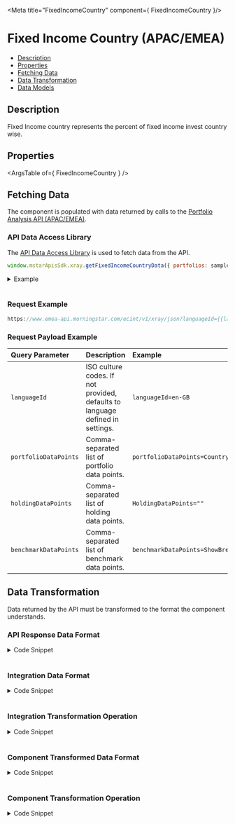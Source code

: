 
<Meta title="FixedIncomeCountry" component={ FixedIncomeCountry }/>

<style> {
  `
    details {
      padding: 10px;
      font-weight: bold;
      color: white;
      background: #3c3c3c;
    }
    summary {
      font-family: "Nunito Sans","San Francisco",BlinkMacSystemFont,"Segoe UI","Helvetica Neue",Helvetica,Arial,sans-serif;
      cursor: pointer;
    }
    .summary-text {
      padding-left: 5px;
      font-size: 15px;
    }
    .v-application--wrap {
        min-height: 100%
    }
  `}

</style>

# Fixed Income Country (APAC/EMEA)

- [Description](#description)
- [Properties](#properties)
- [Fetching Data](#fetching-data)
- [Data Transformation](#data-transformation)
- [Data Models](#data-models)


## Description
Fixed Income country represents the percent of fixed income invest country wise.

<Canvas withSource="open" withToolbar>
  <Story id="components-fixed-income-country--story-details"></Story>
</Canvas>

## Properties

<ArgsTable of={ FixedIncomeCountry } />

## Fetching Data

The component is populated with data returned by calls to the <a href={PORTFOLIO_ANALYSIS_EMEA_URL} target="_blank">Portfolio Analysis API (APAC/EMEA)</a>.
<!--
- [API Data Access Library](#api-data-access-library)
- [Request Example](#request)
- [Request Payload Example](#request-payload)
-->
### API Data Access Library

The <a href={DATA_ACCESS_LIBRARY} target="_blank">API Data Access Library</a> is used to fetch data from the API.

``` javascript dark
window.mstarApisSdk.xray.getFixedIncomeCountryData({ portfolios: samplePortfolio });
```
<details>
  <summary><span class="summary-text">Example</span></summary>

``` javascript dark
const samplePortfolio = {
    type: 3,
    benchmark: {
        type: 'Standard',
        holdings: [
            {
                identifier: 'EUCA000555',
                identifierType: 'MSID',
                weight: 100,
            },
        ],
    },
    holdings: [
        {
            identifier: 'F0GBR052QA',
            identifierType: 'MSID',
            amount: 5000,
        },
        {
            identifier: 'F000000EY1',
            identifierType: 'MSID',
            amount: 2500,
        },
        {
            identifier: 'F00000OXG7',
            identifierType: 'MSID',
            amount: 2000,
        },
        {
            identifier: 'F00000TWNO',
            identifierType: 'MSID',
            amount: 10000,
        },
    ],
    name: 'UK demo portfolio - amount',
};

window.mstarApisSdk.getFixedIncomeCountryData({ portfolios: samplePortfolio });
```
</details>
&nbsp;

### Request Example

```javascript dark
https://www.emea-api.morningstar.com/ecint/v1/xray/json?languageId={{languageId}}&portfolioDataPoints={{portfolioDataPoints}}&holdingDataPoints={{holdingDataPoints}}&benchmarkDataPoints={{benchmarkDataPoints}}

```

### Request Payload Example

| Query Parameter | Description|Example |
| :----------- | :--------| :----------- |
| `languageId` |	ISO culture codes. If not provided, defaults to language defined in settings. |`languageId=en-GB` |
| `portfolioDataPoints` |Comma-separated list of portfolio data points.|`portfolioDataPoints=CountryExposure` |
| `holdingDataPoints` |Comma-separated list of holding data points.|`HoldingDataPoints=""` |
| `benchmarkDataPoints` | Comma-separated list of benchmark data points.|`benchmarkDataPoints=ShowBreakdown` |


## Data Transformation

Data returned by the API must be transformed to the format the component understands.
<!--
- [API Response Data Format](#api-response-data-format)
- [Integration Data Format](#integration-data-format) 
- [Integration Transformation Operation](#integration-transformation-operation)
- [Component Transformed Data Format](#component-transformed-data-format) 
- [Component Transformation Operation](#component-transformation-operation)
-->
### API Response Data Format
<details>
  <summary><span class="summary-text">Code Snippet</span></summary>

```json dark
{
    "breakdowns": {
        "countryExposure": [
            {
                "type": "2",
                "salePosition": "N",
                "values": {
                    "99": 0.73444,
                    "aUS": 0.11701,
                    "cAN": 0.66102,
                    "nZL": 0.03649,
                    "bEL": 1.59525,
                    "dEU": 7.52098,
                    "eSP": 2.82316,
                    "fRA": 6.6025,
                    "gBR": 14.17222,
                    "iND": 6.87921,
                    "iTA": 1.64372,
                    "jPN": 2.95445,
                    "nLD": 2.53015,
                    "uSA": 51.7293
                }
            }
        ]
    },
    "benchmark": [
        {
            "breakdowns": {
                "countryExposure": [
                    {
                        "type": "2",
                        "salePosition": "N",
                        "values": {
                            "99": 0.94111,
                            "aUS": 0.03036,
                            "fRA": 9.65392,
                            "gBR": 3.18761,
                            "iND": 0,
                            "iRL": 0.85003,
                            "nLD": 4.55373,
                            "nOR": 6.34487,
                            "uSA": 74.43837
                        }
                    }
                ]
            }
        }
    ]
}
```
</details>
&nbsp;

### Integration Data Format
<details>
  <summary><span class="summary-text">Code Snippet</span></summary>

```json dark
{
    "portfolio": {
        "type": "2",
        "salePosition": "N",
        "values": {
            "99": 0.73444,
            "aUS": 0.11701,
            "cAN": 0.66102,
            "nZL": 0.03649,
            "bEL": 1.59525,
            "dEU": 7.52098,
            "eSP": 2.82316,
            "fRA": 6.6025,
            "gBR": 14.17222,
            "iND": 6.87921,
            "iTA": 1.64372,
            "jPN": 2.95445,
            "nLD": 2.53015,
            "uSA": 51.7293
        }
    },
    "benchmark": {
        "type": "2",
        "salePosition": "N",
        "values": {
            "99": 0.94111,
            "aUS": 0.03036,
            "fRA": 9.65392,
            "gBR": 3.18761,
            "iND": 0,
            "iRL": 0.85003,
            "nLD": 4.55373,
            "nOR": 6.34487,
            "uSA": 74.43837
        }
    }
}
```
</details>
&nbsp;

### Integration Transformation Operation
<details>
  <summary><span class="summary-text">Code Snippet</span></summary>

```javascript dark
function getFixedIncomeCountryData(xrayData) {
    const portfolio = get(xrayData, 'breakdowns.countryExposure', [])
        .find((data) => data.type === '2');
    const benchmark = get(xrayData, 'benchmark[0].breakdowns.countryExposure', [])
        .find((data) => data.type === '2');
    return {
        portfolio,
        benchmark,
    };
}
```
</details>
&nbsp;

### Component Transformed Data Format
<details>
  <summary><span class="summary-text">Code Snippet</span></summary>

```json dark
[
    {
        "name": "99",
        "portfolio": 0.73444,
        "benchmark": 0.94111
    },
    {
        "name": "aUS",
        "portfolio": 0.11701,
        "benchmark": 0.03036
    },
    {
        "name": "cAN",
        "portfolio": 0.66102,
        "benchmark": "-"
    },
    {
        "name": "nZL",
        "portfolio": 0.03649,
        "benchmark": "-"
    },
    {
        "name": "bEL",
        "portfolio": 1.59525,
        "benchmark": "-"
    },
    {
        "name": "dEU",
        "portfolio": 7.52098,
        "benchmark": "-"
    },
    {
        "name": "eSP",
        "portfolio": 2.82316,
        "benchmark": "-"
    },
    {
        "name": "fRA",
        "portfolio": 6.6025,
        "benchmark": 9.65392
    },
    {
        "name": "gBR",
        "portfolio": 14.17222,
        "benchmark": 3.18761
    },
    {
        "name": "iND",
        "portfolio": 6.87921,
        "benchmark": 0
    },
    {
        "name": "iTA",
        "portfolio": 1.64372,
        "benchmark": "-"
    },
    {
        "name": "jPN",
        "portfolio": 2.95445,
        "benchmark": "-"
    },
    {
        "name": "nLD",
        "portfolio": 2.53015,
        "benchmark": 4.55373
    },
    {
        "name": "uSA",
        "portfolio": 51.7293,
        "benchmark": 74.43837
    },
    {
        "name": "iRL",
        "portfolio": "-",
        "benchmark": 0.85003
    },
    {
        "name": "nOR",
        "portfolio": "-",
        "benchmark": 6.34487
    }
]
```
</details>
&nbsp;

### Component Transformation Operation
<details>
  <summary><span class="summary-text">Code Snippet</span></summary>

```javascript dark
parsedModelData() {
    if (Object.keys(this.modelData || {}).length) {
        const portfolioCountryDataKeys = Object.keys(this.modelData.portfolio.values || {});
        const benchmarkCountryDataKeys = Object.keys(this.modelData.benchmark.values || {});
        benchmarkCountryDataKeys.forEach((key) => {
        if (portfolioCountryDataKeys.indexOf(key) < 0) {
            portfolioCountryDataKeys.push(key);
        }
    });
    return portfolioCountryDataKeys.map((country) => ({
        name: country,
        portfolio: this.modelData.portfolio.values[country] ?? '-',
        benchmark: this.modelData.benchmark.values[country] ?? '-',
    }));
    }
    return [];
}
```
</details>
&nbsp;
